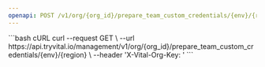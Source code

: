 ```yaml
---
openapi: POST /v1/org/{org_id}/prepare_team_custom_credentials/{env}/{region}
---
```



<OrgManagementAPI />

<RequestExample>
```bash cURL
curl --request GET \
  --url https://api.tryvital.io/management/v1/org/{org_id}/prepare_team_custom_credentials/{env}/{region} \
  --header 'X-Vital-Org-Key: <api-key>'
```
</RequestExample>
